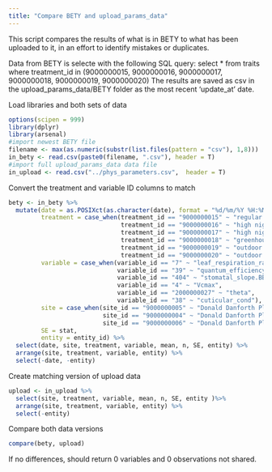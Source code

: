 ```yaml
---
title: "Compare BETY and upload_params_data"
---
```

  
  This script compares the results of what is in BETY to what has been uploaded to it, in an effort to identify mistakes or duplicates. 

Data from BETY is selecte with the following SQL query: select * from traits where treatment_id in (9000000015, 9000000016, 9000000017, 9000000018, 9000000019, 9000000020)
The results are saved as csv in the upload_params_data/BETY folder as the most recent 'update_at' date. 

Load libraries and both sets of data
```r
options(scipen = 999)
library(dplyr)
library(arsenal)
#import newest BETY file
filename <- max(as.numeric(substr(list.files(pattern = "csv"), 1,8)))
in_bety <- read.csv(paste0(filename, ".csv"), header = T)
#import full upload_params_data data file
in_upload <- read.csv("../phys_parameters.csv",  header = T)
```

Convert the treatment and variable ID columns to match
```r
bety <- in_bety %>% 
  mutate(date = as.POSIXct(as.character(date), format = "%d/%m/%Y %H:%M:%S"),
         treatment = case_when(treatment_id == "9000000015" ~ "regular night temperature",
                               treatment_id == "9000000016" ~ "high night temperature",
                               treatment_id == "9000000017" ~ "high night",
                               treatment_id == "9000000018" ~ "greenhouse",
                               treatment_id == "9000000019" ~ "outdoor 5 cm density",
                               treatment_id == "9000000020" ~ "outdoor JollyG soil"),
         variable = case_when(variable_id == "7" ~ "leaf_respiration_rate",
                              variable_id == "39" ~ "quantum_efficiency",
                              variable_id == "404" ~ "stomatal_slope.BB",
                              variable_id == "4" ~ "Vcmax",
                              variable_id == "2000000027" ~ "theta",
                              variable_id == "38" ~ "cuticular_cond"),
         site = case_when(site_id == "9000000005" ~ "Donald Danforth Plant Science Center Greenhouse",
                          site_id == "9000000004" ~ "Donald Danforth Plant Science Center Growth Chamber",
                          site_id == "9000000006" ~ "Donald Danforth Plant Science Center Outdoor"),
         SE = stat,
         entity = entity_id) %>%
  select(date, site, treatment, variable, mean, n, SE, entity) %>%
  arrange(site, treatment, variable, entity) %>%
  select(-date, -entity)
```

Create matching version of upload data
```r
upload <- in_upload %>%
  select(site, treatment, variable, mean, n, SE, entity )%>%
  arrange(site, treatment, variable, entity) %>%
  select(-entity)
```

Compare both data versions
```r
compare(bety, upload)
```

If no differences, should return 0 variables and 0 observations not shared. 
